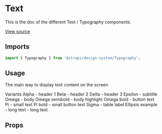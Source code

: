 <!--- Typography.stories.mdx --->


<Meta title="Design System/Technical Components/Typography" component={Typography} />

# Text

This is the doc of the different Text / Typography components.

[View source](https://github.com/strapi/design-system/tree/develop/packages/strapi-design-system/src/Typography)

## Imports

```js
import { Typography } from '@strapi/design-system/Typography';
```

## Usage

The main way to display text content on the screen

<Canvas>
  <Story name="variants">
    <Box>
      <Typography variant="beta">Variants</Typography>
      <Divider />
      <Box paddingTop={2} paddingLeft={4}>
        <Typography variant="alpha">Alpha - header 1</Typography>
      </Box>
      <Box paddingTop={2} paddingLeft={4}>
        <Typography variant="beta">Beta - header 2</Typography>
      </Box>
      <Box paddingTop={2} paddingLeft={4}>
        <Typography variant="delta">Delta - header 3</Typography>
      </Box>
      <Box paddingTop={2} paddingLeft={4}>
        <Typography variant="epsilon">Epsilon - subtitle</Typography>
      </Box>
      <Box paddingTop={2} paddingLeft={4}>
        <Typography variant="omega">Omega - body</Typography>
      </Box>
      <Box paddingTop={2} paddingLeft={4}>
        <Typography variant="omega" fontWeight="semiBold">
          Omega semibold - body highlight
        </Typography>
      </Box>
      <Box paddingTop={2} paddingLeft={4}>
        <Typography variant="omega" fontWeight="bold">
          Omega bold - button text
        </Typography>
      </Box>
      <Box paddingTop={2} paddingLeft={4}>
        <Typography variant="pi">Pi - small text</Typography>
      </Box>
      <Box paddingTop={2} paddingLeft={4}>
        <Typography variant="pi" fontWeight="bold">
          Pi bold - small button text
        </Typography>
      </Box>
      <Box paddingTop={2} paddingLeft={4}>
        <Typography variant="sigma">Sigma - table label</Typography>
      </Box>
      <Box paddingTop={2} paddingLeft={4} width="200px">
        <Typography ellipsis>Ellipsis example - long text - long text</Typography>
      </Box>
    </Box>
  </Story>
</Canvas>

## Props

<ArgsTable of={TypographyProps} />

